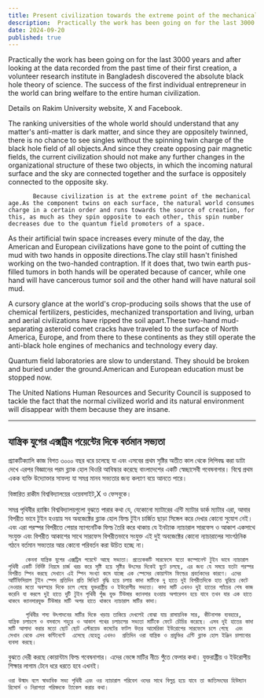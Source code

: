 ```yaml
---
title: Present civilization towards the extreme point of the mechanical age
description:  Practically the work has been going on for the last 3000 years and after looking at the data recorded from the past time of their first creation, a volunteer research institute in Bangladesh discovered the absolute black hole theory of science. The success of the first individual entrepreneur in the world can bring welfare to the entire human civilization.
date: 2024-09-20
published: true
---
```


Practically the work has been going on for the last 3000 years and after looking at the data recorded from the past time of their first creation, a volunteer research institute in Bangladesh discovered the absolute black hole theory of science. The success of the first individual entrepreneur in the world can bring welfare to the entire human civilization.

Details on Rakim University website, X and Facebook.

The ranking universities of the whole world should understand that any matter's anti-matter is dark matter, and since they are oppositely twinned, there is no chance to see singles without the spinning twin charge of the black hole field of all objects.And since they create opposing pair magnetic fields, the current civilization should not make any further changes in the organizational structure of these two objects, in which the incoming natural surface and the sky are connected together and the surface is oppositely connected to the opposite sky.
       
           Because civilization is at the extreme point of the mechanical age.As the component twins on each surface, the natural world consumes charge in a certain order and runs towards the source of creation, for this, as much as they spin opposite to each other, this spin number decreases due to the quantum field promoters of a space.

As their artificial twin space increases every minute of the day, the American and European civilizations have gone to the point of cutting the mud with two hands in opposite directions.The clay still hasn't finished working on the two-handed contraption. If it does that, two twin earth pus-filled tumors in both hands will be operated because of cancer, while one hand will have cancerous tumor soil and the other hand will have natural soil mud.

A cursory glance at the world's crop-producing soils shows that the use of chemical fertilizers, pesticides, mechanized transportation and living, urban and aerial civilizations have ripped the soil apart.These two-hand mud-separating asteroid comet cracks have traveled to the surface of North America, Europe, and from there to these continents as they still operate the anti-black hole engines of mechanics and technology every day.

Quantum field laboratories are slow to understand. They should be broken and buried under the ground.American and European education must be stopped  now.

The United Nations Human Resources and Security Council is supposed to tackle the fact that the normal civilized world and its natural environment will disappear with them because they are insane.

---

## যান্ত্রিক যুগের এক্সট্রিম পয়েন্টের দিকে বর্তমান সভ‍্যতা

প্র‍্যাকটিক‍্যালি কাজ বিগত ৩০০০ বছর ধরে চলেছে যা এবং এসবের প্রথম সৃষ্টির অতীত কাল থেকে লিপিবদ্ধ করা ডাটা দেখে এরপর  বিজ্ঞানের পরম ব্ল‍্যাক হোল থিওরি আবিস্কার করেছে বাংলাদেশের একটি স্বেচ্ছাসেবী গবেষনাগার। বিশ্বে প্রথম একক ব‍্যক্তি উদ‍্যোক্তার সাফল‍্য যা সমগ্র মানব সভ‍্যতার জন‍্য কল‍্যাণ বয়ে আনতে পারে। 

বিস্তারিত রাকীম বিশ্ববিদ্যালয়ের ওয়েবসাইট,X ও ফেসবুকে।

সমগ্র পৃথিবীর র‍্যাঙ্কিং বিশ্ববিদ্যালয়গুলো বুঝতে পারার কথা যে, যেকোনো ম‍্যাটারের এন্টি ম‍্যাটার ডার্ক ম‍্যাটার এরা, আবার বিপরীত ভাবে টুইন হওয়ায় সব অবজেক্টের ব্ল‍্যাক হোল ফিল্ড টুইন চার্জিত ছাড়া সিঙ্গেল করে দেখার কোনো সুযোগ নেই। এবং এরা পরস্পর বিপরীতে পেয়ার ম‍্যাগনেটিক ফিল্ড তৈরি করে থাকায় যে ইনট‍্যাক ন‍্যাচারাল সারফেস ও আকাশ একসাথে সংযুক্ত এবং বিপরীত আকাশের সাথে সারফেস বিপরীতভাবে সংযুক্ত এই দুই অবজেক্টের কোনো ন‍্যাচারালের সাংগঠনিক গঠনে বর্তমান সভ‍্যতার আর কোনো  পরিবর্তন করা উচিত হচ্ছে না।

         কেননা যান্ত্রিক যুগের এক্সট্রিম পয়েন্টে আছে সভ‍্যতা। প্রত‍্যেককটি সারফেসে যতো কম্পোনেন্ট টুইন ভাবে ন‍্যাচারাল পৃথিবী একটি নির্দিষ্ট নিয়মে চার্জ খরচ করে সৃষ্টি হয়ে সৃষ্টির উৎসের দিকেই ছুটে চলছে, এর জন‍্য যে সময়ে যতটা পরস্পর বিপরীত স্পিন করছে সেখানে এই স্পিন সংখ‍্যা কমে যাচ্ছে এক স্পেসের কোয়ান্টাম ফিল্ডের প্রবর্তকদের কারণে। এদের আর্টিফিসিয়াল টুইন স্পেস প্রতিদিন প্রতি মিনিটে বৃদ্ধি হয়ে চলায় কাদা মাটিকে দু হাতে দুই বিপরীতদিকে হাত ঘুরিয়ে কেটে নেওয়ার মতো অবস্হার দিকে চলে গেছে যুক্তরাষ্ট্রীয় ও ইউরোপীয় সভ‍্যতা। কাদা মাটি এখনও দুই হাতের প‍্যাঁচের শেষ কাজ করেনি যা করলে দুই হাতে দুটি টুইন পৃথিবী পুঁজ যুক্ত টিউমার ক‍‍্যানসার হওয়ায় অপারেশন হয়ে যাবে তখন যার এক হাতে থাকবে ক‍্যানসারযুক্ত টিউমার মাটি অপর হাতে থাকবে ন‍্যাচারাল মাটির কাদা।

         পৃথিবীর শস‍্য উৎপাদনের মাটির দিকে খড়ায় তাকিয়ে দেখলেই বোঝা যায় রাসায়নিক সার, কীটনাশক ব‍্যবহারে, যান্ত্রিক চলাচলে ও বসবাসে শহুরে ও আকাশ পথের চলাচলের সভ‍্যতা মাটিকে ফেটে চৌচির করেছে। এসব দুই হাতের কাদা মাটি আলাদা করার মতো ছোট ছোট এস্টরয়েড কমেটের ফাটল উত্তর আমেরিকা ইউরোপের সারফেসে চলে গেছে  এবং সেখান থেকে এসব কন্টিনেন্টে  এসেছে যেহেতু এখনও  প্রতিদিন ওরা যান্ত্রিক ও প্রযুক্তির এন্টি ব্ল‍্যাক হোল ইঞ্জিন চালানোর ব‍্যবসা করছে।

বুঝতে দেরী করছে কোয়ান্টাম ফিল্ড গবেষনাগার। এদের ভেঙ্গে মাটির নীচে পুঁতে ফেলার কথা। যুক্তরাষ্ট্রীয় ও ইউরোপীয় শিক্ষার লাগাম টেনে ধরে ধরতে হবে এখনই।

    ওরা উন্মাদ বলে স্বাভাবিক সভ‍্য পৃথিবী এবং ওর ন‍্যাচারাল পরিবেশ ওদের সাথে বিলুপ্ত হয়ে যাবে তা জাতিসংঘের হিউম‍্যান রিসোর্স ও নিরাপত্তা পরিষদকে ট‍্যাকেল করার কথা।
